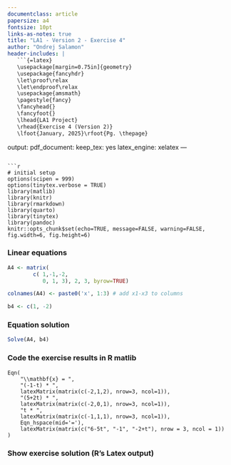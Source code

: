 ```yaml
---
documentclass: article
papersize: a4
fontsize: 10pt
links-as-notes: true
title: "LA1 - Version 2 - Exercise 4"
author: "Ondrej Salamon"
header-includes: |
   ```{=latex}
   \usepackage[margin=0.75in]{geometry}
   \usepackage{fancyhdr}
   \let\proof\relax
   \let\endproof\relax
   \usepackage{amsmath}
   \pagestyle{fancy}
   \fancyhead{}
   \fancyfoot{}
   \lhead{LA1 Project}
   \rhead{Exercise 4 (Version 2)}
   \lfoot{January, 2025}\rfoot{Pg. \thepage}
   ```
output:
  pdf_document:
    keep_tex: yes
    latex_engine: xelatex
---
```

```r
# initial setup
options(scipen = 999)
options(tinytex.verbose = TRUE)
library(matlib)
library(knitr)
library(rmarkdown)
library(quarto)
library(tinytex)
library(pandoc)
knitr::opts_chunk$set(echo=TRUE, message=FALSE, warning=FALSE, fig.width=6, fig.height=6)
```

### Linear equations

```r
A4 <- matrix(
        c( 1,-1,-2,
           0, 1, 3), 2, 3, byrow=TRUE)

colnames(A4) <- paste0('x', 1:3) # add x1-x3 to columns

b4 <- c(1, -2)
```

### Equation solution

```r
Solve(A4, b4)
```

### Code the exercise results in R matlib

```
Eqn(
    "\\mathbf{x} = ",
    "(-1-t) * ",
    latexMatrix(matrix(c(-2,1,2), nrow=3, ncol=1)),
    "(5+2t) * ",
    latexMatrix(matrix(c(-2,0,1), nrow=3, ncol=1)),
    "t * ",
    latexMatrix(matrix(c(-1,1,1), nrow=3, ncol=1)),
    Eqn_hspace(mid='='), 
    latexMatrix(matrix(c("6-5t", "-1", "-2+t"), nrow = 3, ncol = 1))
)
```

### Show exercise solution (R's Latex output)

```{=latex}
\begin{equation*}
\mathbf{x} = (-1-t) * \begin{pmatrix} 
-2 \\ 
 1 \\ 
 2 \\ 
\end{pmatrix}
(5+2t) * \begin{pmatrix} 
-2 \\ 
 0 \\ 
 1 \\ 
\end{pmatrix}
t * \begin{pmatrix} 
-1 \\ 
 1 \\ 
 1 \\ 
\end{pmatrix}
\quad=\quad\begin{pmatrix} 
6-5t \\ 
-1   \\ 
-2+t \\ 
\end{pmatrix}
\end{equation*}
```